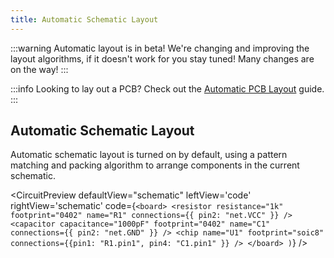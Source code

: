 ```yaml
---
title: Automatic Schematic Layout
---
```


:::warning
Automatic layout is in beta! We're changing and improving the layout algorithms,
if it doesn't work for you stay tuned! Many changes are on the way!
:::

:::info
Looking to lay out a PCB? Check out the [Automatic PCB Layout](./automatic-pcb-layout) guide.
:::



## Automatic Schematic Layout

Automatic schematic layout is turned on by default, using a pattern matching and
packing algorithm to arrange components in the current schematic.

<CircuitPreview
  defaultView="schematic"
  leftView='code'
  rightView='schematic'
  code={`
  <board>
    <resistor
      resistance="1k"
      footprint="0402"
      name="R1"
      connections={{ pin2: "net.VCC" }}
    />
    <capacitor
      capacitance="1000pF"
      footprint="0402"
      name="C1"
      connections={{ pin2: "net.GND" }}
    />
    <chip name="U1" footprint="soic8" connections={{pin1: "R1.pin1", pin4: "C1.pin1" }} />
  </board>
)
`}
/>
